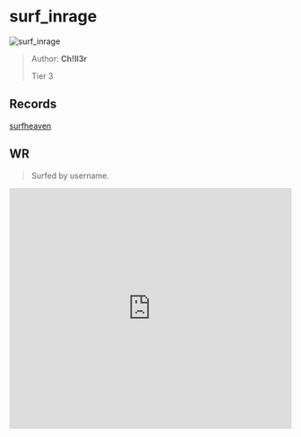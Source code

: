 
# surf_inrage

![surf_inrage](https://raw.githubusercontent.com/Sayt123/SurfMapPics/Maps-and-bonuses/csgo/surf_inrage.jpg)

> Author: **Ch!ll3r**
>
> Tier 3

## Records

[surfheaven](https://surfheaven.eu/map/surf_inrage)

## WR

> Surfed by username.

<iframe
width="100%"
height="430"
src="https://www.youtube.com/embed/SrJF4_qPsr0"
frameborder="0"
allow="accelerometer; autoplay; clipboard-write; encrypted-media; gyroscope; picture-in-picture"
allowFullScreen
/>

```md

[Surf Timer] - username finished in 00:22:50 (WR -00:00:13). Improving by 00:00:20
[Surf Timer] - username beat the map record! Rank: 1/690

Previous WR holder: Morning


```
                